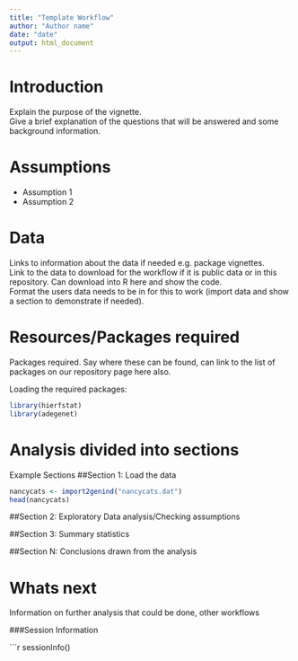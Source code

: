 ```yaml
---
title: "Template Workflow"
author: "Author name"
date: "date"
output: html_document
---
```


Introduction
=========
Explain the purpose of the vignette.  
Give a brief explanation of the questions that will be answered and some background information.

Assumptions
============
- Assumption 1
- Assumption 2

Data
==========
Links to information about the data if needed e.g. package vignettes.    
Link to the data to download for the workflow if it is public data or in this repository. Can download into R here and show the code.   
Format the users data needs to be in for this to work (import data and show a section to demonstrate if needed).  

Resources/Packages required
=============
Packages required. Say where these can be found, can link to the list of packages on our repository page here also.   

Loading the required packages:  
```r
library(hierfstat)
library(adegenet)
```

Analysis divided into sections  
==========================================
Example Sections
##Section 1: Load the data
```r
nancycats <- import2genind("nancycats.dat")
head(nancycats)
```

##Section 2: Exploratory Data analysis/Checking assumptions  
  
##Section 3: Summary statistics  
  
##Section N: Conclusions drawn from the analysis  

Whats next
=======================
Information on further analysis that could be done, other workflows 

###Session Information

```r
sessionInfo()




